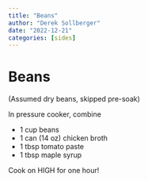 ```yaml
---
title: "Beans"
author: "Derek Sollberger"
date: "2022-12-21"
categories: [sides]
---
```


# Beans

(Assumed dry beans, skipped pre-soak)

In pressure cooker, combine

* 1 cup beans
* 1 can (14 oz) chicken broth
* 1 tbsp tomato paste
* 1 tbsp maple syrup

Cook on HIGH for one hour!
